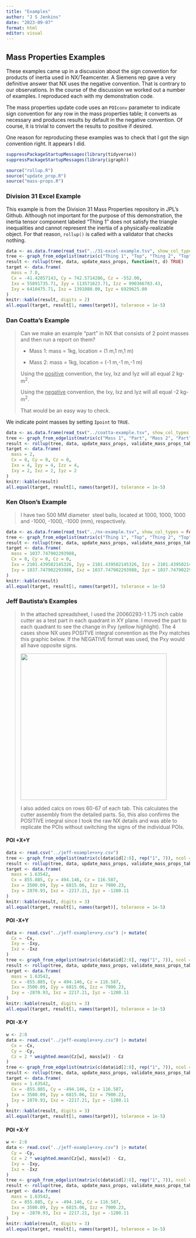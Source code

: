 ```yaml
---
title: "Examples"
author: "J S Jenkins"
date: "2023-09-07"
format: html
editor: visual
---
```


## Mass Properties Examples

These examples came up in a discussion about the sign convention for products of inertia used in NX/Teamcenter. A Siemens rep gave a very definitive answer that NX uses the negative convention. That is contrary to our observations. In the course of the discussion we worked out a number of examples. I reproduced each with my demonstration code.

The mass properties update code uses an `POIconv` parameter to indicate sign convention for any row in the mass properties table; it converts as necessary and produces results by default in the negative convention. Of course, it is trivial to convert the results to positive if desired.

One reason for reproducing these examples was to check that I got the sign convention right. It appears I did.

```r
suppressPackageStartupMessages(library(tidyverse))
suppressPackageStartupMessages(library(igraph))

source("rollup.R")
source("update_prop.R")
source("mass-props.R")
```

### Division 31 Excel Example

This example is from the Division 31 Mass Properties repository in JPL's Github. Although not important for the purpose of this demonstration, the inertia tensor component labeled "Thing 1" does not satisfy the triangle inequalities and cannot represent the inertia of a physically-realizable object. For that reason, `rollup()` is called with a validator that checks nothing.

```r
data <- as.data.frame(read_tsv("../31-excel-example.tsv", show_col_types = FALSE))
tree <- graph_from_edgelist(matrix(c("Thing 1", "Top", "Thing 2", "Top"), nrow = 2, byrow = TRUE))
result <- rollup(tree, data, update_mass_props, function(t, d) TRUE)
target <- data.frame(
  mass = 7.0,
  Cx = -41.42857143, Cy = 742.5714286, Cz = -552.00,
  Ixx = 55891735.71, Iyy = 113571623.71, Izz = 990366783.43,
  Ixy = 6410475.71, Ixz = 1391080.00, Iyz = 6929625.00
)
knitr::kable(result, digits = 2)
all.equal(target, result[1, names(target)], tolerance = 1e-5)
```

### Dan Coatta's Example

> Can we make an example "part" in NX that consists of 2 point masses and then run a report on them?
>
> -   Mass 1: mass = 1kg, location = (1 m,1 m,1 m)
>
> -   Mass 2: mass = 1kg, location = (-1 m,-1 m,-1 m)
>
> Using the [positive]{.underline} convention, the Ixy, Ixz and Iyz will all equal 2 kg-m<sup>2</sup>.
>
> Using the [negative]{.underline} convention, the Ixy, Ixz and Iyz will all equal -2 kg-m<sup>2</sup>.
>
> That would be an easy way to check.

We indicate point masses by setting `Ipoint` to `TRUE`.

```r
data <- as.data.frame(read_tsv("../coatta-example.tsv", show_col_types = FALSE))
tree <- graph_from_edgelist(matrix(c("Mass 1", "Part", "Mass 2", "Part"), nrow = 2, byrow = TRUE))
result <- rollup(tree, data, update_mass_props, validate_mass_props_table)
target <- data.frame(
  mass = 2,
  Cx = 0, Cy = 0, Cz = 0,
  Ixx = 4, Iyy = 4, Izz = 4,
  Ixy = 2, Ixz = 2, Iyz = 2
)
knitr::kable(result)
all.equal(target, result[1, names(target)], tolerance = 1e-5)
```

### Ken Olson's Example

> I have two 500 MM diameter  steel balls, located at 1000, 1000, 1000 and -1000, -1000, -1000 (mm), respectively.

```r
data <- as.data.frame(read_tsv("../nx-example.tsv", show_col_types = FALSE))
tree <- graph_from_edgelist(matrix(c("Thing 1", "Top", "Thing 2", "Top"), nrow = 2, byrow = TRUE))
result <- rollup(tree, data, update_mass_props, validate_mass_props_table)
target <- data.frame(
  mass = 1037.747902293988,
  Cx = 0, Cy = 0, Cz = 0,
  Ixx = 2101.439502145326, Iyy = 2101.439502145326, Izz = 2101.439502145326,
  Ixy = 1037.747902293988, Ixz = 1037.747902293988, Iyz = 1037.747902293988
)
knitr::kable(result)
all.equal(target, result[1, names(target)], tolerance = 1e-5)
```

### Jeff Bautista's Examples

> In the attached spreadsheet, I used the 20060293-1 1.75 inch cable cutter as a test part in each quadrant in XY plane. I moved the part to each quadrant to see the change in Pxy (yellow highlight). The 4 cases show NX uses POSITVE integral convention as the Pxy matches this graphic below. If the NEGATIVE format was used, the Pxy would all have opposite signs.
>
> ![](images/jeff-example.png){fig-align="left" width="400"}
>
> I also added calcs on rows 60-67 of each tab. This calculates the cutter assembly from the detailed parts. So, this also confirms the POSITIVE integral since I took the raw NX details and was able to replicate the POIs without switching the signs of the individual POIs.

#### POI +X+Y

```r
data <- read.csv("../jeff-example+x+y.csv")
tree <- graph_from_edgelist(matrix(c(data$id[2:8], rep("1", 7)), ncol = 2, byrow = FALSE))
result <- rollup(tree, data, update_mass_props, validate_mass_props_table)
target <- data.frame(
  mass = 1.63542,
  Cx = 855.885, Cy = 494.146, Cz = 116.587,
  Ixx = 3500.09, Iyy = 6815.06, Izz = 7900.23,
  Ixy = 2870.93, Ixz = -2217.21, Iyz = -1280.11
)
knitr::kable(result, digits = 3)
all.equal(target, result[1, names(target)], tolerance = 1e-5)
```

#### POI -X+Y

```r
data <- read.csv("../jeff-example+x+y.csv") |> mutate(
  Cx = -Cx,
  Ixy = -Ixy,
  Ixz = -Ixz
)
tree <- graph_from_edgelist(matrix(c(data$id[2:8], rep("1", 7)), ncol = 2, byrow = FALSE))
result <- rollup(tree, data, update_mass_props, validate_mass_props_table)
target <- data.frame(
  mass = 1.63542,
  Cx = -855.885, Cy = 494.146, Cz = 116.587,
  Ixx = 3500.09, Iyy = 6815.06, Izz = 7900.23,
  Ixy = -2870.93, Ixz = 2217.21, Iyz = -1280.11
)
knitr::kable(result, digits = 3)
all.equal(target, result[1, names(target)], tolerance = 1e-5)
```

#### POI -X-Y

```r
w <- 2:8
data <- read.csv("../jeff-example+x+y.csv") |> mutate(
  Cx = -Cx,
  Cy = -Cy,
  Cz = 2 * weighted.mean(Cz[w], mass[w]) - Cz
)
tree <- graph_from_edgelist(matrix(c(data$id[2:8], rep("1", 7)), ncol = 2, byrow = FALSE))
result <- rollup(tree, data, update_mass_props, validate_mass_props_table)
target <- data.frame(
  mass = 1.63542,
  Cx = -855.885, Cy = -494.146, Cz = 116.587,
  Ixx = 3500.09, Iyy = 6815.06, Izz = 7900.23,
  Ixy = 2870.93, Ixz = -2217.21, Iyz = -1280.11
)
knitr::kable(result, digits = 3)
all.equal(target, result[1, names(target)], tolerance = 1e-5)
```

#### POI +X-Y

```r
w <- 2:8
data <- read.csv("../jeff-example+x+y.csv") |> mutate(
  Cy = -Cy,
  Cz = 2 * weighted.mean(Cz[w], mass[w]) - Cz,
  Ixy = -Ixy,
  Ixz = -Ixz
)
tree <- graph_from_edgelist(matrix(c(data$id[2:8], rep("1", 7)), ncol = 2, byrow = FALSE))
result <- rollup(tree, data, update_mass_props, validate_mass_props_table)
target <- data.frame(
  mass = 1.63542,
  Cx = 855.885, Cy = -494.146, Cz = 116.587,
  Ixx = 3500.09, Iyy = 6815.06, Izz = 7900.23,
  Ixy = -2870.93, Ixz = 2217.21, Iyz = -1280.11
)
knitr::kable(result, digits = 3)
all.equal(target, result[1, names(target)], tolerance = 1e-5)
```
